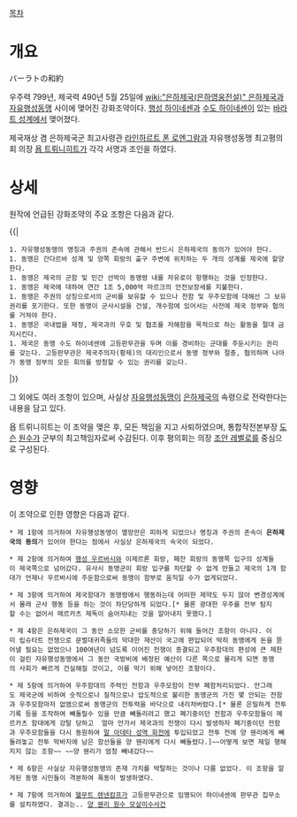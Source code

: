 [[목차]]
= 개요 =
バーラトの和約

우주력 799년, 제국력 490년 5월 25일에 [[wiki:"은하제국(은하영웅전설)" 은하제국]]과 [[자유행성동맹]] 사이에 맺어진 강화조약이다. [[행성 하이네센]]과 [[수도 하이네센]]이 있는 [[바라트 성계]]에서 맺어졌다.

제국재상 겸 은하제국군 최고사령관 [[라인하르트 폰 로엔그람]]과 자유행성동맹 최고평의회 의장 [[욥 트뤼니히트]]가 각각 서명과 조인을 하였다.

= 상세 =
원작에 언급된 강화조약의 주요 조항은 다음과 같다.

{{|
 1. 자유행성동맹의 명칭과 주권의 존속에 관해서 반드시 은하제국의 동의가 있어야 한다.
 1. 동맹은 간다르바 성계 및 양쪽 회랑의 출구 주변에 위치하는 두 개의 성계를 제국에 할양한다.
 1. 동맹은 제국의 군함 및 민간 선박이 동맹령 내를 자유로이 항행하는 것을 인정한다.
 1. 동맹은 제국에 대하여 연간 1조 5,000억 마르크의 안전보장세를 지불한다.
 1. 동맹은 주권의 상징으로서의 군비를 보유할 수 있으나 전함 및 우주모함에 대해선 그 보유권리를 포기한다. 또한 동맹이 군사시설을 건설, 개수함에 있어서는 사전에 제국 정부와 협의를 거쳐야 한다.
 1. 동맹은 국내법을 제정, 제국과의 우호 및 협조를 저해함을 목적으로 하는 활동을 절대 금지시킨다.
 1. 제국은 동맹 수도 하이네센에 고등판무관을 두며 이를 경비하는 군대를 주둔시키는 권리를 갖는다. 고등판무관은 제국주의자(황제)의 대리인으로서 동맹 정부와 절충, 협의하며 나아가 동맹 정부의 모든 회의를 방청할 수 있는 권리를 갖는다.
|}}

그 외에도 여러 조항이 있으며, 사실상 [[자유행성동맹]]이 [[은하제국]]의 속령으로 전락한다는 내용을 담고 있다.

욥 트뤼니히트는 이 조약을 맺은 후, 모든 책임을 지고 사퇴하였으며, 통합작전본부장 [[도슨]] [[원수]]가 군부의 최고책임자로써 수감된다. 이후 평의회는 의장 [[조안 레벨로]]를 중심으로 구성된다.

= 영향 =
이 조약으로 인한 영향은 다음과 같다.
 * 제 1항에 의거하여 자유행성동맹이 멸망만은 피하게 되었으나 명칭과 주권의 존속이 '''은하제국의 동의'''가 있어야 한다는 점에서 사실상 은하제국의 속국이 되었다.

 * 제 2항에 의거하여 [[행성 우르바시]]와 이제르론 회랑, 페잔 회랑의 동맹쪽 입구의 성계들이 제국쪽으로 넘어갔다. 유사시 동맹군이 회랑 입구를 차단할 수 없게 만들고 제국의 1개 함대가 언제나 우르바시에 주둔함으로써 동맹이 함부로 움직일 수가 없게되었다.

 * 제 3항에 의거하여 제국함대가 동맹령에서 행동하는데 어떠한 제약도 두지 않아 변경성계에서 몰래 군사 행동 등을 하는 것이 차단당하게 되었다.[* 물론 광대한 우주를 전부 탐지할 수는 없어서 메르카츠 제독이 숨어지내는 것을 알아내지 못했다.]

 * 제 4항은 은하제국이 그 동안 소모한 군비를 충당하기 위해 들어간 조항이 아니다. 이미 립슈타트 전쟁으로 문벌대귀족들의 막대한 재산이 국고에 편입되어 딱히 동맹에게 돈을 뜯어낼 필요는 없었으나 100여년이 넘도록 이어진 전쟁이 종결되고 우주함대의 편성에 큰 제한이 걸린 자유행성동맹에서 그 동안 국방비에 배정된 예산이 다른 쪽으로 몰리게 되면 동맹의 사회가 빠르게 건실해질 것이고, 이를 막기 위해 넣어진 조항이다.

 * 제 5항에 의거하여 우주함대의 주력인 전함과 우주모함이 전부 폐함처리되었다. 안그래도 제국군에 비하여 숫적으로나 질적으로나 압도적으로 불리한 동맹군의 가진 몇 안되는 전함과 우주모함마저 없앰으로써 동맹군의 전투력을 바닥으로 내리처버렸다.[* 물론 은밀하게 전투기록 등을 조작하여 빼돌릴수 있을 만큼 빼돌리려고 했고 폐기중이던 전함과 우주모함들이 메르카츠 함대에게 강탈 당하고  얼마 안가서 제국과의 전쟁이 다시 발생하자 폐기중이던 전함과 우주모함들을 다시 동원하여 [[말 아데타 성역 회전]]에 투입되었고 전투 전에 양 웬리에게 빼돌려놓고 전투 막바지에 남은 함선들을 양 웬리에게 다시 빼돌렸다.]~~어떻게 보면 제일 행해지지 않는 조항~~ ~~양 웬리가 엄청 빼내갔다~~

 * 제 6항은 사실상 자유행성동맹의 존재 가치를 박탈하는 것이나 다름 없었다. 이 조항을 알게된 동맹 시민들이 격분하여 폭동이 발생하였다.

 * 제 7항에 의거하여 [[헬무트 렌넨캄프]]가 고등판무관으로 임명되어 하이네센에 판무관 집무소를 설치하였다. 결과는.. [[양 웬리 원수 모살미수사건]]
